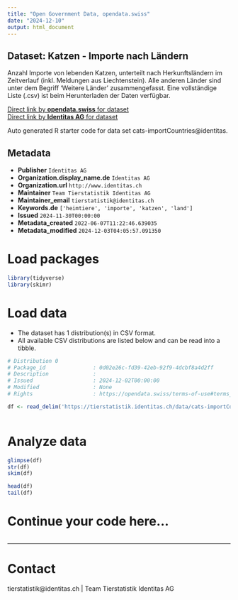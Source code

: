 ```yaml
---
title: "Open Government Data, opendata.swiss"
date: "2024-12-10"
output: html_document
---
```


## Dataset: Katzen - Importe nach Ländern

Anzahl Importe von lebenden Katzen, unterteilt nach Herkunftsländern im Zeitverlauf (inkl. Meldungen aus Liechtenstein). Alle anderen Länder sind unter dem Begriff 'Weitere Länder' zusammengefasst. Eine vollständige Liste (.csv) ist beim Herunterladen der Daten verfügbar.

[Direct link by **opendata.swiss** for dataset](https://opendata.swiss/de/dataset/katzen-importe-nach-landern)<br>
[Direct link by **Identitas AG** for dataset](https://tierstatistik.identitas.ch/)

Auto generated R starter code for data set cats-importCountries@identitas.

## Metadata

- **Publisher** `Identitas AG`
- **Organization.display_name.de** `Identitas AG`
- **Organization.url** `http://www.identitas.ch`
- **Maintainer** `Team Tierstatistik Identitas AG`
- **Maintainer_email** `tierstatistik@identitas.ch`
- **Keywords.de** `['heimtiere', 'importe', 'katzen', 'land']`
- **Issued** `2024-11-30T00:00:00`
- **Metadata_created** `2022-06-07T11:22:46.639035`
- **Metadata_modified** `2024-12-03T04:05:57.091350`


# Load packages

```r

library(tidyverse)
library(skimr)

```

# Load data

-   The dataset has 1 distribution(s) in CSV format.
-   All available CSV distributions are listed below and can be read into a tibble.

```r

# Distribution 0
# Package_id               : 0d02e26c-fd39-42eb-92f9-4dcbf8a4d2ff
# Description              : 
# Issued                   : 2024-12-02T00:00:00
# Modified                 : None
# Rights                   : https://opendata.swiss/terms-of-use#terms_by

df <- read_delim('https://tierstatistik.identitas.ch/data/cats-importCountries.csv')



```

# Analyze data

```r

glimpse(df)
str(df)
skim(df)

head(df)
tail(df)

```

# Continue your code here...

```r

```

------------------------------------------------------------------------

# Contact

tierstatistik@identitas.ch | Team Tierstatistik Identitas AG
